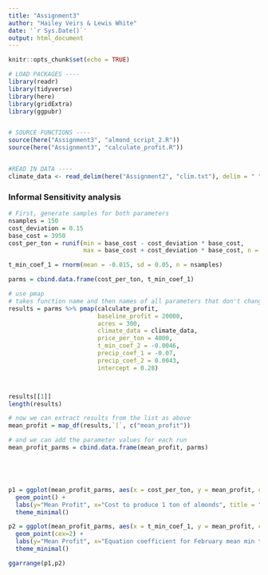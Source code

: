 ```yaml
---
title: "Assignment3"
author: "Hailey Veirs & Lewis White"
date: '`r Sys.Date()`'
output: html_document
---
```


```r
knitr::opts_chunk$set(echo = TRUE)
```


```r
# LOAD PACKAGES ----
library(readr)
library(tidyverse)
library(here)
library(gridExtra)
library(ggpubr)


# SOURCE FUNCTIONS ----
source(here("Assignment3", "almond_script_2.R"))
source(here("Assignment3", "calculate_profit.R"))


#READ IN DATA ----
climate_data <- read_delim(here("Assignment2", "clim.txt"), delim = " ")
```

### Informal Sensitivity analysis

```r
# First, generate samples for both parameters
nsamples = 150
cost_deviation = 0.15
base_cost = 3950 
cost_per_ton = runif(min = base_cost - cost_deviation * base_cost, 
                     max = base_cost + cost_deviation * base_cost, n = nsamples)

t_min_coef_1 = rnorm(mean = -0.015, sd = 0.05, n = nsamples)

parms = cbind.data.frame(cost_per_ton, t_min_coef_1)

# use pmap 
# takes function name and then names of all parameters that don't change
results = parms %>% pmap(calculate_profit, 
                         baseline_profit = 20000, 
                         acres = 300, 
                         climate_data = climate_data, 
                         price_per_ton = 4000,
                         t_min_coef_2 = -0.0046, 
                         precip_coef_1 = -0.07,
                         precip_coef_2 = 0.0043,
                         intercept = 0.28)



results[[1]]
length(results)

# now we can extract results from the list as above
mean_profit = map_df(results,`[`, c("mean_profit")) 

# and we can add the parameter values for each run
mean_profit_parms = cbind.data.frame(mean_profit, parms)





p1 = ggplot(mean_profit_parms, aes(x = cost_per_ton, y = mean_profit, col= t_min_coef_1)) + 
  geom_point() +
  labs(y="Mean Profit", x="Cost to produce 1 ton of almonds", title = "As expected, higher production costs leads \n to lower profit") +
  theme_minimal() 

p2 = ggplot(mean_profit_parms, aes(x = t_min_coef_1, y = mean_profit, col=cost_per_ton)) + 
  geom_point(cex=2) +
  labs(y="Mean Profit", x="Equation coefficient for February mean min temperature", title = "The min_temp coefficient does not have a \n strong association with mean profit") +
  theme_minimal()

ggarrange(p1,p2)
```